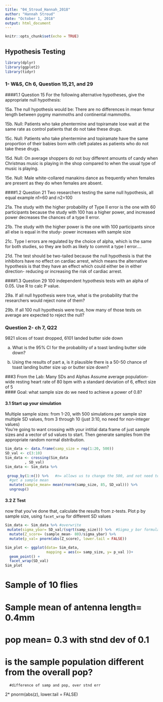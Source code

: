 ```yaml
---
title: "04_Stroud_Hannah_2018"
author: "Hannah Stroud"
date: "October 1, 2018"
output: html_document
---
```


```r
knitr::opts_chunk$set(echo = TRUE)
```

## Hypothesis Testing 
```r
library(dplyr)
library(ggplot2)
library(tidyr)
```


### 1- W&S, Ch 6, Question 15,21, and 29

####1.1 Question 15 
For the following alternative hypotheses, give the appropriate null hypothesis:  

15a. The null hypothesis would be: There are no differences in mean femur length between pygmy mammoths and continental mammoths.  

15b. Null: Patients who take phentermine and topiramate lose wait at the same rate as control patients that do not take these drugs.  

15c. Null:  Patients who take phentermine and topiramate have the same proportion of their babies born with cleft palates as patients who do not take these drugs.  

15d. Null: On average shoppers do not buy different amounts of candy when Christmas music is playing in the shop compared to when the usual type of music is playing.  

15e. Null: Male white-collared manakins dance as frequently when females are present as they do when females are absent.  

####1.2 Question 21
Two researchers testing the same null hypothesis, all equal example n1=60 and n2=100  

21a. The study with the higher probability of Type II error is the one with 60 participants because the study with 100 has a higher power, and increased power decreases the chances of a type II error.

21b. The study with the higher power is the one with 100 participants since all else is equal in the study- power increases with sample size 

21c. Type I errors are regulated by the choice of alpha, which is the same for both studies, so they are both as likely to commit a type I error....

21d. The test should be two-tailed because the null hypothesis is that the inhibitors have no effect on cardiac arrest, which means the alternative hypothesis is that they have an effect which could either be in either direction- reducing or increasing the risk of cardiac arrest.   

####1.3 Question 29
100 independent hypothesis tests with an alpha of 0.05. Use R to calc P value.

29a. If all null hypothesis were true, what is the probability that the researchers would reject none of them?

29b. If all 100 null hypothesis were true, how many of those tests on average are expected to reject the null? 

### Question 2- ch 7, Q22

9821 slices of toast dropped, 6101 landed butter side down

a. What is the 95% CI for the probability of a toast landing butter side down?

b. Using the results of part a, is it plausible there is a 50-50 chance of toast landing butter size up or butter size down?  


###3 From the Lab: Many SDs and Alphas
Assume average population-wide resting heart rate of 80 bpm with a standard deviation of 6, effect size of 5  
#### Goal: what sample size do we need to achieve a power of 0.8? 

#### 3.1 Start up your simulation
Multiple sample sizes: from 1-20, with 500 simulations per sample size  
multiple SD values, from 3 through 10 (just 3:10, no need for non-integer values)  
You’re going to want crossing with your intitial data frame of just sample sizes and a vector of sd values to start. Then generate samples from the appropriate random normal distribution.

```r
Sim_data <- data.frame(samp_size = rep(1:20, 500))
SD_val <- c(3:10)
Sim_data <- crossing(Sim_data
         , SD_val)
Sim_data <- Sim_data %>% 
  
 group_by(1:n()) %>%   #n= allows us to change the 500, and not need to change 
  #get a sample mean
  mutate(sample_mean= mean(rnorm(samp_size, 85, SD_val))) %>%
  ungroup()
```

#### 3.2 Z Test
now that you've done that, calculate the results from z-tests. Plot p by sample size, using `facet_wrap` for different SD values  

```r
Sim_data <- Sim_data %>% #overwrite 
 mutate(sigma_ybar= SD_val/(sqrt(samp_size))) %>%  #Sigma_y bar formula from slides
  mutate(Z_score= (sample_mean- 80)/sigma_ybar) %>%
  mutate(p_val= pnorm(abs(Z_score), lower.tail = FALSE))

Sim_plot <- ggplot(data= Sim_data, 
                   mapping = aes(x= samp_size, y= p_val ))+ 
  geom_point() +
  facet_wrap(SD_val)
Sim_plot

```
# Sample of 10 flies
# Sample mean of antenna length= 0.4mm
# pop mean= 0.3 with stnd dev of 0.1 
# is the sample population different from the overall pop?
      #difference of samp and pop, over stnd err

2* pnorm(abs(z), lower.tail = FALSE)